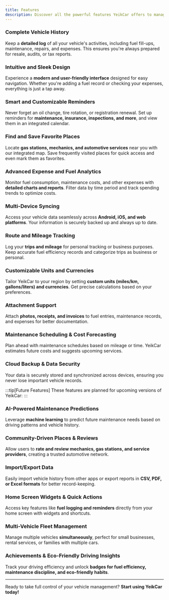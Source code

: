 ```yaml
---
title: Features
description: Discover all the powerful features YeikCar offers to manage your vehicle effectively.
---
```



### <CustomIcon name="clipboard-text-outline">Complete Vehicle History</CustomIcon>  
Keep a **detailed log** of all your vehicle's activities, including fuel fill-ups, maintenance, repairs, and expenses. This ensures you're always prepared for resale, audits, or tax reports.  

### <CustomIcon name="brush-outline">Intuitive and Sleek Design</CustomIcon>  
Experience a **modern and user-friendly interface** designed for easy navigation. Whether you're adding a fuel record or checking your expenses, everything is just a tap away.  

### <CustomIcon name="clock-outline">Smart and Customizable Reminders</CustomIcon>  
Never forget an oil change, tire rotation, or registration renewal. Set up reminders for **maintenance, insurance, inspections, and more**, and view them in an integrated calendar.  

### <CustomIcon name="map-marker-outline">Find and Save Favorite Places</CustomIcon>  
Locate **gas stations, mechanics, and automotive services** near you with our integrated map. Save frequently visited places for quick access and even mark them as favorites.  

### <CustomIcon name="chart-bell-curve">Advanced Expense and Fuel Analytics</CustomIcon>  
Monitor fuel consumption, maintenance costs, and other expenses with **detailed charts and reports**. Filter data by time period and track spending trends to optimize costs.  

### <CustomIcon name="sync">Multi-Device Syncing</CustomIcon>  
Access your vehicle data seamlessly across **Android, iOS, and web platforms**. Your information is securely backed up and always up to date.  

### <CustomIcon name="map-outline">Route and Mileage Tracking</CustomIcon>  
Log your **trips and mileage** for personal tracking or business purposes. Keep accurate fuel efficiency records and categorize trips as business or personal.  

### <CustomIcon name="cog-outline">Customizable Units and Currencies</CustomIcon>  
Tailor YeikCar to your region by setting **custom units (miles/km, gallons/liters) and currencies**. Get precise calculations based on your preferences.  

### <CustomIcon name="file-outline">Attachment Support</CustomIcon>  
Attach **photos, receipts, and invoices** to fuel entries, maintenance records, and expenses for better documentation.  

### <CustomIcon name="wrench-outline">Maintenance Scheduling & Cost Forecasting</CustomIcon>  
Plan ahead with maintenance schedules based on mileage or time. YeikCar estimates future costs and suggests upcoming services.  

### <CustomIcon name="cloud-outline">Cloud Backup & Data Security</CustomIcon>  
Your data is securely stored and synchronized across devices, ensuring you never lose important vehicle records. 
 

:::tip[Future Features]
These features are planned for upcoming versions of YeikCar:
:::

### <CustomIcon name="robot-outline">AI-Powered Maintenance Predictions</CustomIcon>  
Leverage **machine learning** to predict future maintenance needs based on driving patterns and vehicle history.  

### <CustomIcon name="star-outline">Community-Driven Places & Reviews</CustomIcon>  
Allow users to **rate and review mechanics, gas stations, and service providers**, creating a trusted automotive network.  

### <CustomIcon name="database-outline">Import/Export Data</CustomIcon>  
Easily import vehicle history from other apps or export reports in **CSV, PDF, or Excel formats** for better record-keeping.  

### <CustomIcon name="cellphone-settings">Home Screen Widgets & Quick Actions</CustomIcon>  
Access key features like **fuel logging and reminders** directly from your home screen with widgets and shortcuts.  

### <CustomIcon name="car-outline">Multi-Vehicle Fleet Management</CustomIcon>  
Manage multiple vehicles **simultaneously**, perfect for small businesses, rental services, or families with multiple cars.  

### <CustomIcon name="trophy-outline">Achievements & Eco-Friendly Driving Insights</CustomIcon>  
Track your driving efficiency and unlock **badges for fuel efficiency, maintenance discipline, and eco-friendly habits**.  

---

Ready to take full control of your vehicle management? **Start using YeikCar today!**
